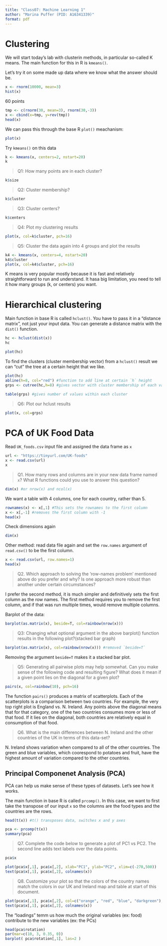 ```yaml
---
title: "Class07: Machine Learning 1"
author: "Marina Puffer (PID: A16341339)"
format: pdf
---
```


# Clustering

We will start today's lab with clusterin methods, in particular so-called K means. The main function for this in R is `kmeans()`.

Let's try it on some made up data where we know what the answer should be.

```r
x <- rnorm(10000, mean=3)
hist(x)
```

60 points

```r
tmp <- c(rnorm(30, mean=3), rnorm(30,-3))
x <- cbind(x=tmp, y=rev(tmp))
head(x)
```

We can pass this through the base R `plot()` meachanism:

```r
plot(x)
```

Try `kmeans()` on this data

```r
k <- kmeans(x, centers=2, nstart=20)
k
```

> Q1: How many points are in each cluster?

```r
k$size
```

> Q2: Cluster membership?

```r
k$cluster
```

> Q3: Cluster centers?

```r
k$centers
```

> Q4: Plot my clustering results

```r
plot(x, col=k$cluster, pch=16)
```

> Q5: Cluster the data again into 4 groups and plot the results

```r
k4 <- kmeans(x, centers=4, nstart=20)
k4$cluster
plot(x, col=k4$cluster, pch=16)
```

K means is very popular mostly because it is fast and relatively straightforward to run and understand. It hasa big limitation, you need to tell it how many groups (k, or centers) you want.

# Hierarchical clustering

Main function in base R is called `hclust()`. You have to pass it in a "distance matrix", not just your input data. You can generate a distance matrix with the `dist()` function.

```r
hc <- hclust(dist(x))
hc
```

```r
plot(hc)
```

To find the clusters (cluster membership vector) from a `hclust()` result we can "cut" the tree at a certain height that we like.

```r
plot(hc)
abline(h=8, col="red") #function to add line at certain `h` height
grps <- cutree(hc,h=8) #gives vector with cluster membership of each value
```

```r
table(grps) #gives number of values within each cluster
```

> Q6: Plot our hclust results

```r
plot(x, col=grps)
```

# PCA of UK Food Data

Read `UK_foods.csv` input file and assigned the data frame as `x`

```r
url <- "https://tinyurl.com/UK-foods"
x <- read.csv(url)
x
```

> Q1. How many rows and columns are in your new data frame named `x`? What R functions could you use to answer this question?

```r
dim(x) #or nrow(x) and ncol(x)
```

We want a table with 4 columns, one for each country, rather than 5.

```r
rownames(x) <- x[,1] #This sets the rownames to the first column
x <- x[,-1] #removes the first column with -1
head(x)
```

Check dimensions again

```r
dim(x)
```

Other method: read data file again and set the `row.names` argument of `read.csv()` to be the first column.

```r
x <- read.csv(url, row.names=1)
head(x)
```

> Q2. Which approach to solving the 'row-names problem' mentioned above do you prefer and why? Is one approach more robust than another under certain circumstances?

I prefer the second method, it is much simpler and definitively sets the first column as the row names. The first method requires you to remove the first column, and if that was run multiple times, would remove multiple columns.

Barplot of the data:

```r
barplot(as.matrix(x), beside=T, col=rainbow(nrow(x)))
```

> Q3: Changing what optional argument in the above barplot() function results in the following plot?(stacked bar graph)

```r
barplot(as.matrix(x), col=rainbow(nrow(x))) #removed `beside=T`
```

Removing the argument `beside=T` makes it a stacked bar plot.

> Q5: Generating all pairwise plots may help somewhat. Can you make sense of the following code and resulting figure? What does it mean if a given point lies on the diagonal for a given plot?

```r
pairs(x, col=rainbow(10), pch=16)
```

The function `pairs()` produces a matrix of scatterplots. Each of the scatterplots is a comparison between two countries. For example, the very top right plot is England vs. N. Ireland. Any points above the diagonal means that for that category, one of the two countries consumes more or less of that food. If it lies on the diagonal, both countries are relatively equal in consumption of that food.

> Q6. What is the main differences between N. Ireland and the other countries of the UK in terms of this data-set?

N. Ireland shows variation when compared to all of the other countries. The green and blue variables, which coorespond to potatoes and fruit, have the highest amount of variation compared to the other countries. 

## Principal Componenet Analysis (PCA)

PCA can help us make sense of these types of datasets. Let's see how it works.

The main function in base R is called `prcomp()`. In this case, we want to first take the transpose of our input `x` so the columns are the food types and the countries are the rows. 

```r
head(t(x)) #t() transposes data, switches x and y axes
```
```r
pca <- prcomp(t(x))
summary(pca)
```
>Q7. Complete the code below to generate a plot of PC1 vs PC2. The second line adds text labels over the data points.

```r
pca$x
```
```r
plot(pca$x[,1], pca$x[,2], xlab="PC1", ylab="PC2", xlim=c(-270,500))
text(pca$x[,1], pca$x[,2], colnames(x))
```
>Q8. Customize your plot so that the colors of the country names match the colors in our UK and Ireland map and table at start of this document.

```r
plot(pca$x[,1], pca$x[,2], col=c("orange", "red", "blue", "darkgreen"), pch=16, xlab="PC1", ylab="PC2", xlim=c(-270,500))
text(pca$x[,1], pca$x[,2], colnames(x))
```


The "loadings" temm us how much the original variables (ex: food) contribute to the new variables (ex: the PCs)
```r
head(pca$rotation)
par(mar=c(10, 3, 0.35, 0))
barplot( pca$rotation[,1], las=2 )
```

